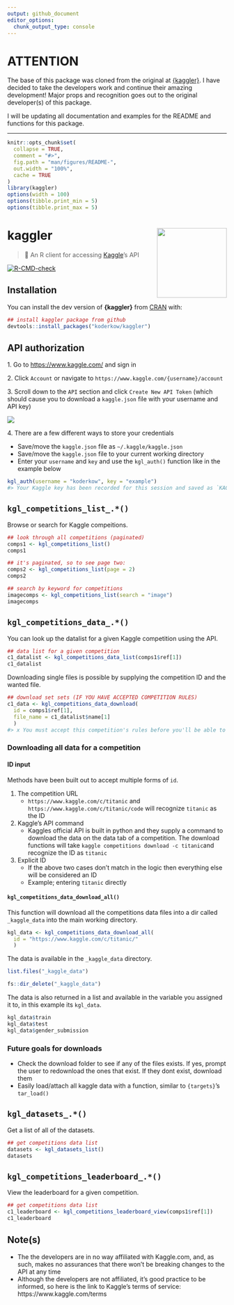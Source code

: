 ```yaml
---
output: github_document
editor_options: 
  chunk_output_type: console
---
```


<!-- README.md is generated from README.Rmd. Please edit that file -->

# ATTENTION

The base of this package was cloned from the original at [{kaggler}](https://github.com/mkearney/kaggler). I have decided to take the developers work and continue their amazing development! Major props and recognition goes out to the original developer(s) of this package.

I will be updating all documentation and examples for the README and functions for this package.

---

```r
knitr::opts_chunk$set(
  collapse = TRUE,
  comment = "#>",
  fig.path = "man/figures/README-",
  out.width = "100%",
  cache = TRUE
)
library(kaggler)
options(width = 100)
options(tibble.print_min = 5)
options(tibble.print_max = 5)
```
# kaggler <img src="man/figures/logo.png" width="160px" align="right" />

> 🏁 An R client for accessing [Kaggle](https://www.kaggle.com)'s API

<!-- badges: start -->
[![R-CMD-check](https://github.com/KoderKow/kaggler/workflows/R-CMD-check/badge.svg)](https://github.com/KoderKow/kaggler/actions)
<!-- badges: end -->

## Installation

You can install the dev version of **{kaggler}** from [CRAN](https://github.com/mkearney/kaggler) with:

```r
## install kaggler package from github
devtools::install_packages("koderkow/kaggler")
```

## API authorization

<span>1.</span> Go to [https://www.kaggle.com/](kaggle.com) and sign in

<span>2.</span> Click `Account` or navigate to `https://www.kaggle.com/{username}/account`

<span>3.</span> Scroll down to the `API` section and click `Create New API Token` (which should cause you to download a `kaggle.json` file with your username and API key)

<p style='align:center'><img src='tools/readme/kag.png' /></p>

<span>4.</span> There are a few different ways to store your credentials

  - Save/move the `kaggle.json` file as `~/.kaggle/kaggle.json`
  - Save/move the `kaggle.json` file to your current working directory
  - Enter your `username` and `key` and use the `kgl_auth()` function like in the example below 

```r
kgl_auth(username = "koderkow", key = "example")
#> Your Kaggle key has been recorded for this session and saved as `KAGGLE_PAT` environment variable for future sessions.
```

## `kgl_competitions_list_.*()`

Browse or search for Kaggle compeitions.

```r
## look through all competitions (paginated)
comps1 <- kgl_competitions_list()
comps1

## it's paginated, so to see page two:
comps2 <- kgl_competitions_list(page = 2)
comps2

## search by keyword for competitions
imagecomps <- kgl_competitions_list(search = "image")
imagecomps
```

## `kgl_competitions_data_.*()`

You can look up the datalist for a given Kaggle competition using the API. 

```r
## data list for a given competition
c1_datalist <- kgl_competitions_data_list(comps1$ref[1])
c1_datalist
```

Downloading single files is possible by supplying the competition ID and the wanted file.

```r
## download set sets (IF YOU HAVE ACCEPTED COMPETITION RULES)
c1_data <- kgl_competitions_data_download(
  id = comps1$ref[1],
  file_name = c1_datalist$name[1]
  )
#> x You must accept this competition's rules before you'll be able to download files.
```

### Downloading all data for a competition

#### ID input

Methods have been built out to accept multiple forms of `id`.

1. The competition URL
    - `https://www.kaggle.com/c/titanic` and `https://www.kaggle.com/c/titanic/code` will recognize `titanic` as the ID
2. Kaggle's API command
    - Kaggles official API is built in python and they supply a command to download the data on the data tab of a competition. The download functions will take `kaggle competitions download -c titanic`and recognize the ID as `titanic`
3. Explicit ID
    - If the above two cases don't match in the logic then everything else will be considered an ID
    - Example; entering `titanic` directly
  
#### `kgl_competitions_data_download_all()`

This function will download all the competitions data files into a dir called `_kaggle_data` into the main working directory.

```r
kgl_data <- kgl_competitions_data_download_all(
  id = "https://www.kaggle.com/c/titanic/"
  )
```

The data is available in the `_kaggle_data` directory.

```r
list.files("_kaggle_data")
```

```r
fs::dir_delete("_kaggle_data")
```

The data is also returned in a list and available in the variable you assigned it to, in this example its `kgl_data`.

```r
kgl_data$train
kgl_data$test
kgl_data$gender_submission
```

### Future goals for downloads

- Check the download folder to see if any of the files exists. If yes, prompt the user to redownload the ones that exist. If they dont exist, download them
- Easily load/attach all kaggle data with a function, similar to `{targets}`'s `tar_load()`

## `kgl_datasets_.*()`

Get a list of all of the datasets.

```r
## get competitions data list
datasets <- kgl_datasets_list()
datasets
```

## `kgl_competitions_leaderboard_.*()`

View the leaderboard for a given competition.

```r
## get competitions data list
c1_leaderboard <- kgl_competitions_leaderboard_view(comps1$ref[1])
c1_leaderboard
```


## Note(s)

- The the developers are in no way affiliated with Kaggle.com, and, as such, makes no assurances that there won't be breaking changes to the API at any time
- Although the developers are not affiliated, it's good practice to be informed, so here is the link to Kaggle's terms of service: https://www.kaggle.com/terms

